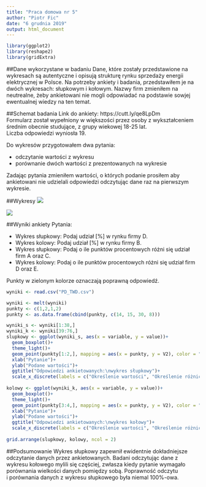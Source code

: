 ```yaml
---
title: "Praca domowa nr 5"
author: "Piotr Fic"
date: "6 grudnia 2019"
output: html_document
---
```

```r
library(ggplot2)
library(reshape2)
library(gridExtra)
```

##Dane wykorzystane w badaniu
Dane, które zostały przedstawione na wykresach są autentyczne i opisują strukturę rynku sprzedaży energii elektrycznej 
w Polsce. Na potrzeby ankiety i badania, przedstawiłem je na dwóch wykresach: słupkowym i kołowym. Nazwy firm zmieniłem na neutrealne, żeby ankietowani nie mogli odpowiadać na podstawie sowjej ewentualnej wiedzy na ten temat.

##Schemat badania
Link do ankiety: https://cutt.ly/qe8LpDm \
Formularz został wypełniony w większości przez osoby z wykształceniem średnim obecnie studujące, z grupy wiekowej 18-25 lat.\
Liczba odpowiedzi wyniosła 19.

Do wykresów przygotowałem dwa pytania:

* odczytanie wartości z wykresu
* porównanie dwóch wartości z prezentowanych na wykresie

Zadając pytania zmieniłem wartości, o których podanie prosiłem aby ankietowani nie udzielali odpowiedzi odczytując dane raz na pierwszym wykresie. 

##Wykresy
![](slupkowy.png)

![](kolowy.png)

##Wyniki ankiety
Pytania: 

* Wykres słupkowy: Podaj udział [%] w rynku firmy D.
* Wykres kolowy: Podaj udział [%] w rynku firmy B.
* Wykres słupkowy: Podaj o ile punktów procentowych różni się udział firm A oraz C.
* Wykres kolowy: Podaj o ile punktów procentowych różni się udział firm D oraz E.

Punkty w zielonym kolorze oznaczają poprawną odpowiedź.

```r
wyniki <- read.csv("PD_TWD.csv")

wyniki <- melt(wyniki)
punkty <- c(1,2,1,2)
punkty <- as.data.frame(cbind(punkty, c(14, 15, 30, 8)))

wyniki_s <- wyniki[1:38,]
wyniki_k <- wyniki[39:76,]
slupkowy <- ggplot(wyniki_s, aes(x = variable, y = value))+
  geom_boxplot()+
  theme_light()+
  geom_point(punkty[1:2,], mapping = aes(x = punkty, y = V2), color = "green", size = 3)+
  xlab("Pytanie")+
  ylab("Podane wartości")+
  ggtitle("Odpowiedzi ankietowanych:\nwykres słupkowy")+
  scale_x_discrete(labels = c("Określenie wartości", "Określenie różnicy\nw punktach procentowych"))
  
kolowy <- ggplot(wyniki_k, aes(x = variable, y = value))+
  geom_boxplot()+
  theme_light()+
  geom_point(punkty[3:4,], mapping = aes(x = punkty, y = V2), color = "green", size = 3)+
  xlab("Pytanie")+
  ylab("Podane wartości")+
  ggtitle("Odpowiedzi ankietowanych:\nwykres kołowy")+
  scale_x_discrete(labels = c("Określenie wartości", "Określenie różnicy\nw punktach procentowych"))
  
grid.arrange(slupkowy, kolowy, ncol = 2)
```

##Podsumowanie
Wykres słupkowy zapewnił ewidentnie dokładniejsze odczytanie danych przez ankietowanych. Badani odczytując dane z wykresu kołowego mylili się
częściej, zwłasza kiedy pytanie wymagało porównania wielkości danych pomiędzy sobą. Poprawność odczytu\
i porównania danych z wykresu słupkowego
była niemal 100%-owa.